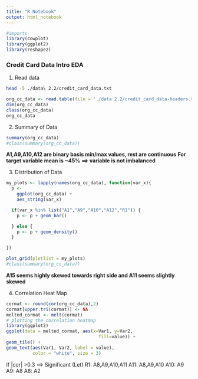 ```yaml
---
title: "R Notebook"
output: html_notebook
---
```


```r
#imports
library(cowplot)
library(ggplot2)
library(reshape2)
```

### Credit Card Data Intro EDA

1.  Read data

```bash
head -5 ./data\ 2.2/credit_card_data.txt
```

```r
org_cc_data <- read.table(file = './data 2.2/credit_card_data-headers.txt', sep = "\t", header = TRUE)
dim(org_cc_data)
class(org_cc_data)
org_cc_data
```

2.  Summary of Data

```r
summary(org_cc_data)
#class(summary(org_cc_data))
```

**A1,A9,A10,A12 are binary basis min/max values, rest are continuous**
**For target variable mean is ~45% ==> variable is not imbalanced**

3.  Distribution of Data

```r
my_plots <- lapply(names(org_cc_data), function(var_x){
  p <- 
    ggplot(org_cc_data) +
    aes_string(var_x)

  if(var_x %in% list("A1","A9","A10","A12","R1")) {
    p <- p + geom_bar()

  } else {
    p <- p + geom_density()
  } 

})

plot_grid(plotlist = my_plots)
#class(summary(org_cc_data))
```
**A15 seems highly skewed towards right side and A11 seems slightly skewed**

4.  Correlation Heat Map
```r
cormat <- round(cor(org_cc_data),2)
cormat[upper.tri(cormat)] <- NA
melted_cormat <- melt(cormat)
# plotting the correlation heatmap
library(ggplot2)
ggplot(data = melted_cormat, aes(x=Var1, y=Var2,
                                   fill=value)) +
geom_tile() +
geom_text(aes(Var1, Var2, label = value),
          color = "white", size = 3)
```
If |cor| >0.3 ==> Significant (Let)
R1: A8,A9,A10,A11
A11: A8,A9,A10
A10: A9
A9: A8
A8: A2
